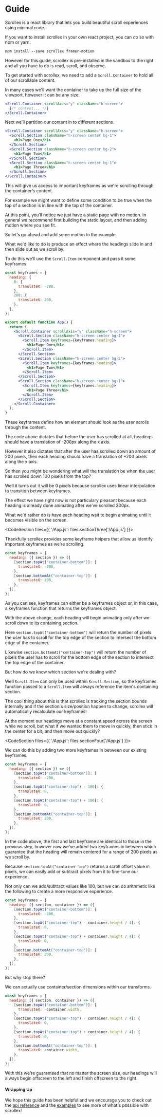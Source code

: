 
<CodeSectionProvider>
<CodeSection files={files.base}>

# Guide

Scrollex is a react library that lets you build beautiful scroll experiences using minimal code.

If you want to install scrollex in your own react project, you can do so with npm or yarn.

```html
npm install --save scrollex framer-motion
```

However for this guide, scrollex is pre-installed in the sandbox to the right and all you have to do is read, scroll, and observe.

</CodeSection>
<CodeSection files={{ '/App.js': files.sectionZero['/App.js'] }}>

To get started with scrollex, we need to add a `Scroll.Container` to hold all of our scrollable content.

In many cases we'll want the container to take up the full size of the viewport, however it can be any size.

```jsx
<Scroll.Container scrollAxis="y" className="h-screen">
  {/* content... */}
</Scroll.Container>
```

</CodeSection>
<CodeSection files={{ '/App.js': files.sectionOne['/App.js'] }}>

Next we'll partition our content in to different sections.

```jsx
<Scroll.Container scrollAxis="y" className="h-screen">
  <Scroll.Section className="h-screen center bg-1">
    <h1>Page One</h1>
  </Scroll.Section>
  <Scroll.Section className="h-screen center bg-2">
    <h1>Page Two</h1>
  </Scroll.Section>
  <Scroll.Section className="h-screen center bg-1">
    <h1>Page Three</h1>
  </Scroll.Section>
</Scroll.Container>
```

This will give us access to important keyframes as we're scrolling through the container's content.

For example we might want to define some condition to be true when the top of a section is in line with the top of the container.

At this point, you'll notice we just have a static page with no motion. In general we recommend first building the static layout, and then adding motion where you see fit.

So let's go ahead and add some motion to the example.

</CodeSection>
<CodeSection files={{ '/App.js': files.sectionTwo['/App.js'] }}>

What we'd like to do is produce an effect where the headings slide in and then slide out as we scroll by.

To do this we'll use the `Scroll.Item` component and pass it some keyframes.

```jsx
const keyframes = {
  heading: {
    0: {
      translateX: -200,
    },
    200: {
      translateX: 200,
    },
  },
};

export default function App() {
  return (
    <Scroll.Container scrollAxis="y" className="h-screen">
      <Scroll.Section className="h-screen center bg-1">
        <Scroll.Item keyframes={keyframes.heading}>
          <h1>Page One</h1>
        </Scroll.Item>
      </Scroll.Section>
      <Scroll.Section className="h-screen center bg-2">
        <Scroll.Item keyframes={keyframes.heading}>
          <h1>Page Two</h1>
        </Scroll.Item>
      </Scroll.Section>
      <Scroll.Section className="h-screen center bg-1">
        <Scroll.Item keyframes={keyframes.heading}>
          <h1>Page Three</h1>
        </Scroll.Item>
      </Scroll.Section>
    </Scroll.Container>
  );
}
```

These keyframes define how an element should look as the user scrolls through the content.

The code above dictates that before the user has scrolled at all, headings should have a translation of -200px along the x axis.

However it also dictates that after the user has scrolled down an amount of 200 pixels, then each heading should have a translation of +200 pixels along the x axis.

So then you might be wondering what will the translation be when the user has scrolled down 100 pixels from the top?

Well it turns out it will be 0 pixels because scrollex uses linear interpolation to transition between keyframes.

The effect we have right now is not particulary pleasant because each heading is already done animating after we've scrolled 200px.

What we'd rather do is have each heading wait to begin animating until it becomes visible on the screen.

</CodeSection>

<CodeSection files={{ '/App.js': files.sectionThree['/App.js'] }}>

Thankfully scrollex provides some keyframe helpers that allow us identify important keyframes as we're scrolling.

```jsx
const keyframes = {
  heading: ({ section }) => ({
    [section.topAt("container-bottom")]: {
      translateX: -200,
    },
    [section.bottomAt("container-top")]: {
      translateX: 200,
    },
  }),
};
```

As you can see, keyframes can either be a keyframes object or, in this case, a keyframes function that returns the keyframes object.

With the above change, each heading will begin animating only after we scroll down to its containing section.

Here `section.topAt("container-bottom")` will return the number of pixels the user has to scroll for the top edge of the section to intersect the bottom edge of the container.

Likewise `section.bottomAt("container-top")` will return the number of pixels the user has to scroll for the bottom edge of the section to intersect the top edge of the container.

But how do we know which section we're dealing with?

Well `Scroll.Item` can only be used within `Scroll.Section`, so the keyframes function passed to a `Scroll.Item` will always reference the item's containing section.

The cool thing about this is that scrollex is tracking the section bounds internally and if the section's size/position happen to change, scrollex will automatically recalculate our keyframes!

At the moment our headings move at a constant speed across the screen while we scroll, but what if we wanted them to move in quickly, then stick in the center for a bit, and then move out quickly?

</CodeSection>

<CodeSection files={{ '/App.js': files.sectionFour['/App.js'] }}>

We can do this by adding two more keyframes in between our existing keyframes.

```jsx
const keyframes = {
  heading: ({ section }) => ({
    [section.topAt("container-bottom")]: {
      translateX: -200,
    },
    [section.topAt("container-top") - 100]: {
      translateX: 0,
    },
    [section.topAt("container-top") + 100]: {
      translateX: 0,
    },
    [section.bottomAt("container-top")]: {
      translateX: 200,
    },
  }),
};
```

In the code above, the first and last keyframe are identical to those in the previous step, however now we've added two keyframes in between which guarantee that the heading will remain centered for a range of 200 pixels as we scroll by.

Because `section.topAt("container-top")` returns a scroll offset value in pixels, we can easily add or subtract pixels from it to fine-tune our experience.

</CodeSection>
<CodeSection files={{ '/App.js': files.sectionFive['/App.js'] }}>

Not only can we add/subtract values like 100, but we can do arithmetic like the following to create a more responsive experience.

```jsx
const keyframes = {
  heading: ({ section, container }) => ({
    [section.topAt("container-bottom")]: {
      translateX: -200,
    },
    [section.topAt("container-top") - container.height / 4]: {
      translateX: 0,
    },
    [section.topAt("container-top") + container.height / 4]: {
      translateX: 0,
    },
    [section.bottomAt("container-top")]: {
      translateX: 200,
    },
  }),
};
```

</CodeSection>
<CodeSection files={{ '/App.js': files.sectionSix['/App.js'] }}>

But why stop there?

We can actually use container/section dimensions within our transforms.

```jsx
const keyframes = {
  heading: ({ section, container }) => ({
    [section.topAt("container-bottom")]: {
      translateX: -container.width,
    },
    [section.topAt("container-top") - container.height / 4]: {
      translateX: 0,
    },
    [section.topAt("container-top") + container.height / 4]: {
      translateX: 0,
    },
    [section.bottomAt("container-top")]: {
      translateX: container.width,
    },
  }),
};
```

With this we're guaranteed that no matter the screen size, our headings will always begin offscreen to the left and finish offscreen to the right.

#### Wrapping Up

We hope this guide has been helpful and we encourage you to check out the [api reference](/reference) and the [examples](/examples) to see more of what's possible with scrollex!

</CodeSection>
</CodeSectionProvider>
